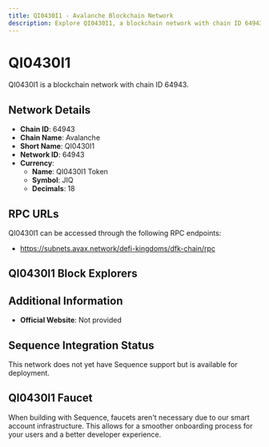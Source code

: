 ```yaml
--- 
title: QI0430I1 - Avalanche Blockchain Network
description: Explore QI0430I1, a blockchain network with chain ID 64943. Learn about its native currency, QI0430I1 Token, and how to interact with the network.
---
```


# QI0430I1

QI0430I1 is a blockchain network with chain ID 64943.

## Network Details

- **Chain ID**: 64943
- **Chain Name**: Avalanche
- **Short Name**: QI0430I1
- **Network ID**: 64943
- **Currency**: 
  - **Name**: QI0430I1 Token
  - **Symbol**: JIQ
  - **Decimals**: 18

## RPC URLs

QI0430I1 can be accessed through the following RPC endpoints:

- https://subnets.avax.network/defi-kingdoms/dfk-chain/rpc

## QI0430I1 Block Explorers



## Additional Information

- **Official Website**: Not provided

## Sequence Integration Status

This network does not yet have Sequence support but is available for deployment.

## QI0430I1 Faucet

When building with Sequence, faucets aren't necessary due to our smart account infrastructure. This allows for a smoother onboarding process for your users and a better developer experience.
